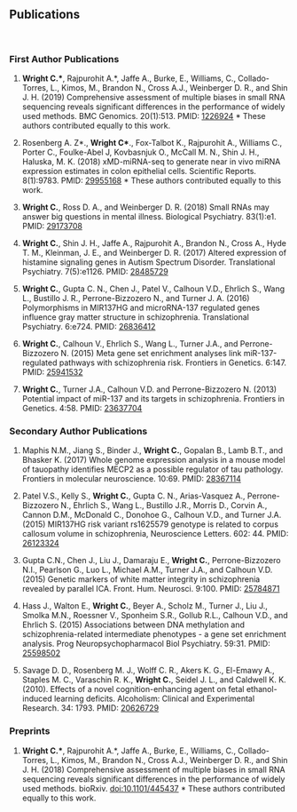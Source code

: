 ###
###
&nbsp;
&nbsp;
&nbsp;
&nbsp;
&nbsp;

## Publications {.tabset .tabset-fade}
&nbsp;

### First Author Publications
1. **Wright C.\***, Rajpurohit A.\*, Jaffe A., Burke, E., Williams, C., Collado-Torres, L., Kimos, M., Brandon N., Cross A.J., Weinberger D. R., and Shin J. H. (2019) Comprehensive assessment of multiple biases in small RNA sequencing reveals significant differences in the performance of widely used methods. BMC Genomics. 20(1):513. PMID: [1226924](https://bmcgenomics.biomedcentral.com/articles/10.1186/s12864-019-5870-3)
\* These authors contributed equally to this work.

2.	Rosenberg A. Z\*., **Wright C\***., Fox-Talbot K., Rajpurohit A., Williams C., Porter C., Foulke-Abel J, Kovbasnjuk O., McCall M. N., Shin J. H.,  Haluska, M. K. (2018) xMD-miRNA-seq to generate near in vivo miRNA expression estimates in colon epithelial cells. Scientific Reports. 8(1):9783. PMID: [29955168](https://www.ncbi.nlm.nih.gov/pubmed/29955168)
\* These authors contributed equally to this work.

3.	**Wright C.**, Ross D. A., and Weinberger D. R. (2018) Small RNAs may answer big questions in mental illness. Biological Psychiatry. 83(1):e1. PMID: [29173708](https://www.ncbi.nlm.nih.gov/pubmed/?term=29173708)

4.	**Wright C.**, Shin J. H., Jaffe A., Rajpurohit A., Brandon N., Cross A., Hyde T. M., Kleinman, J. E., and Weinberger D. R. (2017) Altered expression of histamine signaling genes in Autism Spectrum Disorder. Translational Psychiatry. 7(5):e1126. PMID: [28485729](https://www.ncbi.nlm.nih.gov/pubmed/?term=28485729)

5.	**Wright C.**, Gupta C. N., Chen J., Patel V., Calhoun V.D., Ehrlich S., Wang L., Bustillo J. R., Perrone-Bizzozero N., and Turner J. A. (2016) Polymorphisms in MIR137HG and microRNA-137 regulated genes influence gray matter structure in schizophrenia. Translational Psychiatry. 6:e724. PMID: [26836412](https://www.ncbi.nlm.nih.gov/pubmed/?term=26836412)  

6.	**Wright C.**, Calhoun V., Ehrlich S., Wang L., Turner J.A., and Perrone-Bizzozero N. (2015)
Meta gene set enrichment analyses link miR-137-regulated pathways with schizophrenia risk. Frontiers in Genetics. 6:147. PMID: [25941532](https://www.ncbi.nlm.nih.gov/pubmed/?term=25941532)

7.	**Wright C.**, Turner J.A., Calhoun V.D. and Perrone-Bizzozero N. (2013) Potential impact of miR-137 and its targets in schizophrenia. Frontiers in Genetics. 4:58. PMID: [23637704](https://www.ncbi.nlm.nih.gov/pubmed/?term=23637704) 

### Secondary Author Publications
1.	Maphis N.M., Jiang S., Binder J., **Wright C.**, Gopalan B., Lamb B.T., and Bhasker K. (2017) Whole genome expression analysis in a mouse model of tauopathy identifies MECP2 as a possible regulator of tau pathology. Frontiers in molecular neuroscience. 10:69. PMID: [28367114](https://www.ncbi.nlm.nih.gov/pubmed/?term=28367114)

2.	Patel V.S., Kelly S., **Wright C.**, Gupta C. N., Arias-Vasquez A., Perrone-Bizzozero N., Ehrlich S., Wang L., Bustillo J.R., Morris D., Corvin A., Cannon D.M., McDonald C., Donohoe G., Calhoun V.D., and Turner J.A. (2015) MIR137HG risk variant rs1625579 genotype is related to corpus callosum volume in schizophrenia, Neuroscience Letters. 602: 44. PMID: [26123324](https://www.ncbi.nlm.nih.gov/pubmed/?term=26123324)

3.	Gupta C.N., Chen J., Liu J., Damaraju E., **Wright C.**, Perrone-Bizzozero N.I., Pearlson G., Luo L., Michael A.M., Turner J.A., and Calhoun V.D. (2015) Genetic markers of white matter integrity in schizophrenia revealed by parallel ICA. Front. Hum. Neurosci. 9:100. PMID: [25784871](https://www.ncbi.nlm.nih.gov/pubmed/?term=25784871) 

4.	Hass J., Walton E., **Wright C.**, Beyer A., Scholz M., Turner J., Liu J., Smolka M.N., Roessner V., Sponheim S.R., Gollub R.L., Calhoun V.D., and Ehrlich S. (2015) Associations between DNA methylation and schizophrenia-related intermediate phenotypes - a gene set enrichment analysis. Prog Neuropsychopharmacol Biol Psychiatry. 59:31. PMID: [25598502](https://www.ncbi.nlm.nih.gov/pubmed/?term=25598502) 

5.	Savage D. D., Rosenberg M. J., Wolff C. R., Akers K. G., El-Emawy A., Staples M. C., Varaschin R. K., **Wright C.**, Seidel J. L., and Caldwell K. K. (2010). Effects of a novel cognition-enhancing agent on fetal ethanol-induced learning deficits. Alcoholism: Clinical and Experimental Research. 34: 1793. PMID: [20626729](https://www.ncbi.nlm.nih.gov/pubmed/?term=20626729) 


### Preprints
1.	**Wright C.\***, Rajpurohit A.\*, Jaffe A., Burke, E., Williams, C., Collado-Torres, L., Kimos, M., Brandon N., Cross A.J., Weinberger D. R., and Shin J. H. (2018) Comprehensive assessment of multiple biases in small RNA sequencing reveals significant differences in the performance of widely used methods. bioRxiv. [ doi:10.1101/445437](https://www.biorxiv.org/content/early/2018/10/30/445437)
\* These authors contributed equally to this work.


